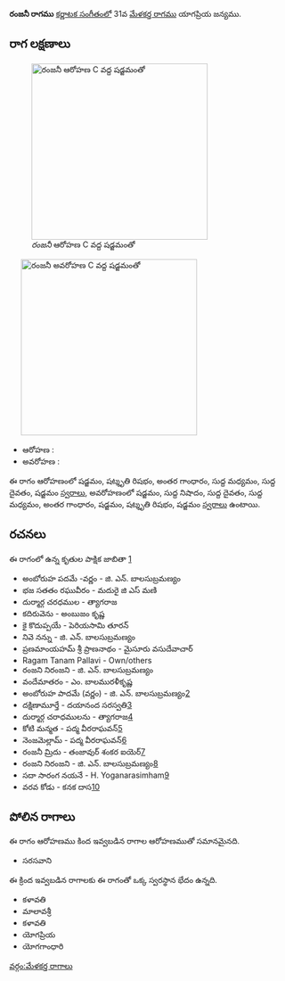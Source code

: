{{Infobox ragam
	| name          	= రంజనీ
	| synonym	    	= 
	| mela          	= 
	| chakra        	= 
	| janaka        	= 
	| type          	= ఔడవ-షడవ
	| arohanam      	= {{svaraC|S|R3|G3|M1|D1|S'}} 
	| avarohanam    	= {{svaraC|S'|N1|D1|M1|G3|S|R3|S}}
	| jeeva         	=
	| chhaya        	=
	| nyasa         	=
	| vishesha      	= 
	| equivalent  		= 
}}
{{కర్ణాటక సంగీత రాగాలు}}
'''రంజనీ రాగము''' [[కర్ణాటక సంగీతం]]లో 31వ [[మేళకర్త రాగము]] యాగప్రియ జన్యము. 


==రాగ లక్షణాలు==
[[Image:ranjani_ar_kb2wiki.png|thumb|right|316px|''రంజనీ'' ఆరోహణ C వద్ద షడ్జమంతో]]
	[[Image:ranjani_av_kb2wiki.png|thumb|right|316px|''రంజనీ'' అవరోహణ C వద్ద షడ్జమంతో]]

* ఆరోహణ : {{svaraC|S|R3|G3|M1|D1|S'}} 
* అవరోహణ : {{svaraC|S'|N1|D1|M1|G3|S|R3|S}}

ఈ రాగం ఆరోహణంలో షడ్జమం, షట్శృతి రిషభం, అంతర గాంధారం, సుద్ద మధ్యమం, సుద్ద దైవతం, షడ్జమం [[స్వరాలు]], అవరోహణంలో షడ్జమం, సుద్ద నిషాదం, సుద్ద దైవతం, సుద్ద మధ్యమం, అంతర గాంధారం, షడ్జమం, షట్శృతి రిషభం, షడ్జమం [[స్వరాలు]] ఉంటాయి.

==రచనలు==
ఈ రాగంలో ఉన్న కృతుల పాక్షిక జాబితా [https://github.com/ssrihari/ragavardhini/blob/master/ragas/kritis.psv]
* అంబోరుహ పదమే -వర్ణం - జి. ఎన్. బాలసుబ్రమణ్యం
* భజ సతతం రఘువీరం - మదురై జి ఎస్ మణి
* దుర్మార్గ  చరధముల - త్యాగరాజ
* కదిరువెను - అంబుజం కృష్ణ
* కై కొదుప్పయే - పెరియసామి తూరన్
* నివె  నన్ను - జి. ఎన్. బాలసుబ్రమణ్యం
* ప్రణమాంయహమ్ శ్రీ ప్రాణనాథం - మైసూరు వసుదేవాచార్
* Ragam Tanam Pallavi - Own/others
* రంజని నిరంజని - జి. ఎన్. బాలసుబ్రమణ్యం
* వందేమాతరం - ఎం. బాలమురళీకృష్ణ
* అంబోరుహ పాదమే  (వర్ణం) - జి. ఎన్. బాలసుబ్రమణ్యం[http://www.karnatik.com/c3040.shtml]
* దక్షిణామూర్తే - దయానంద సరస్వతి[http://www.karnatik.com/c2944.shtml]
* దుర్మార్గ  చరాధములను - త్యాగరాజ[http://www.karnatik.com/c1186.shtml]
* కోటి మన్మత - పద్మ వీరరాఘవన్[http://www.karnatik.com/c2989.shtml]
* నెంజమెల్లామ్ - పద్మ వీరరాఘవన్[http://www.karnatik.com/c2984.shtml]
* రంజనీ మ్రిదు - తంజావుర్ శంకర ఐయెర్[http://www.karnatik.com/c2961.shtml]
* రంజని నిరంజని - జి. ఎన్. బాలసుబ్రమణ్యం[http://www.karnatik.com/c3076.shtml]
* సదా సారంగ నయనే - H. Yoganarasimham[http://www.karnatik.com/c1803.shtml]
* వరవ కోడు - కనక దాస[http://www.karnatik.com/c1190.shtml]




==పోలిన రాగాలు==
ఈ రాగం ఆరోహణము కింద ఇవ్వబడిన రాగాల ఆరోహణముతో సమానమైనది.
* సరసవాని

ఈ క్రింద ఇవ్వబడిన రాగాలకు ఈ రాగంతో ఒక్క స్వరస్థాన భేదం ఉన్నది.
* కళావతి
* మాలావశ్రీ
* కళావతి
* యోగప్రియ
* యోగగాంధారి



[[వర్గం:మేళకర్త రాగాలు]]